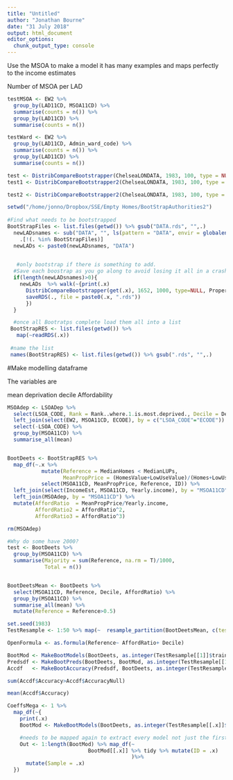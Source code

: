 ```yaml
---
title: "Untitled"
author: "Jonathan Bourne"
date: "31 July 2018"
output: html_document
editor_options: 
  chunk_output_type: console
---
```



Use the MSOA to make a model it has many examples and maps perfectly to the income estimates



Number of MSOA per LAD
```r

testMSOA <- EW2 %>%
  group_by(LAD11CD, MSOA11CD) %>%
  summarise(counts = n()) %>%
  group_by(LAD11CD) %>%
  summarise(counts = n())

testWard <- EW2 %>%
  group_by(LAD11CD, Admin_ward_code) %>%
  summarise(counts = n()) %>%
  group_by(LAD11CD) %>%
  summarise(counts = n())

```


```r

test <- DistribCompareBootstrapper(ChelseaLONDATA, 1983, 100, type = NULL, PropertyTypes )
test1 <- DistribCompareBootstrapper2(ChelseaLONDATA, 1983, 100, type = NULL, PropertyTypes )

test2 <- DistribCompareBootstrapper2(ChelseaLONDATA, 1983, 100, type = NULL, PropertyTypes, GroupVars = "MSOA11CD" )


```


```r
setwd("/home/jonno/Dropbox/SSE/Empty Homes/BootStrapAuthorities2")
  
#Find what needs to be bootstrapped
BootStrapFiles <- list.files(getwd()) %>% gsub("DATA.rds", "",.)
  newLADsnames <- sub("DATA", "", ls(pattern = "DATA", envir = globalenv())) %>% 
    .[!(. %in% BootStrapFiles)] 
  newLADs <- paste0(newLADsnames, "DATA") 

  
   #only bootstrap if there is something to add.
  #Save each boostrap as you go along to avoid losing it all in a crash
  if(length(newLADsnames)>0){
    newLADs  %>% walk(~{print(.x)
      DistribCompareBootstrapper(get(.x), 1652, 1000, type=NULL, PropertyTypes, GroupVars = "MSOA11CD" )%>%
      saveRDS(., file = paste0(.x, ".rds"))
      }) 
  }

  #once all Bootratps complete load them all into a list
 BootStrapRES <- list.files(getwd()) %>%
   map(~readRDS(.x))
 
 #name the list
 names(BootStrapRES) <- list.files(getwd()) %>% gsub(".rds", "",.)
```


#Make modelling dataframe

The variables are

mean deprivation decile
Affordability



```r

MSOAdep <- LSOADep %>%
  select(LSOA_CODE, Rank = Rank..where.1.is.most.deprived., Decile = Decile..where.1.is.most.deprived.10..of.LSOAs.) %>%
  left_join(select(EW2, MSOA11CD, ECODE), by = c("LSOA_CODE"="ECODE")) %>%
  select(-LSOA_CODE) %>%
  group_by(MSOA11CD) %>%
  summarise_all(mean)


BootDeets <- BootStrapRES %>% 
  map_df(~.x %>%
           mutate(Reference = MedianHomes < MedianLUPs,
                  MeanPropPrice = (HomesValue+LowUseValue)/(Homes+LowUse)) %>%
           select(MSOA11CD, MeanPropPrice, Reference, ID)) %>%
  left_join(select(IncomeEst, MSOA11CD, Yearly.income), by = "MSOA11CD") %>%
  left_join(MSOAdep, by = "MSOA11CD") %>%
  mutate(AffordRatio  = MeanPropPrice/Yearly.income,
         AffordRatio2 = AffordRatio^2,
         AffordRatio3 = AffordRatio^3)

rm(MSOAdep)

#Why do some have 2000?
test <- BootDeets %>%
  group_by(MSOA11CD) %>%
  summarise(Majority = sum(Reference, na.rm = T)/1000,
            Total = n())


BootDeetsMean <- BootDeets %>%
  select(MSOA11CD, Reference, Decile, AffordRatio) %>%
  group_by(MSOA11CD) %>%
  summarise_all(mean) %>%
  mutate(Reference = Reference>0.5)

set.seed(1983)
TestResample <- 1:50 %>% map(~  resample_partition(BootDeetsMean, c(test = 0.1, train = 0.9)))

OpenFormula <- as.formula(Reference~ AffordRatio+ Decile)

BootMod <- MakeBootModels(BootDeets, as.integer(TestResample[[1]]$train))
Predsdf <- MakeBootPreds(BootDeets, BootMod, as.integer(TestResample[[1]]$test))
Accdf   <- MakeBootAccuracy(Predsdf, BootDeets, as.integer(TestResample[[1]]$test))

sum(Accdf$Accuracy>Accdf$AccuracyNull)

mean(Accdf$Accuracy)

CoeffsMega <- 1 %>%
  map_df(~{
    print(.x)
    BootMod <- MakeBootModels(BootDeets, as.integer(TestResample[[.x]]$train), ModForm =  OpenFormula)

    #needs to be mapped again to extract every model not just the first 50!
    Out <- 1:length(BootMod) %>% map_df(~
                          BootMod[[.x]] %>% tidy %>% mutate(ID = .x)               
                                        )%>%
      mutate(Sample = .x)
  })

```

